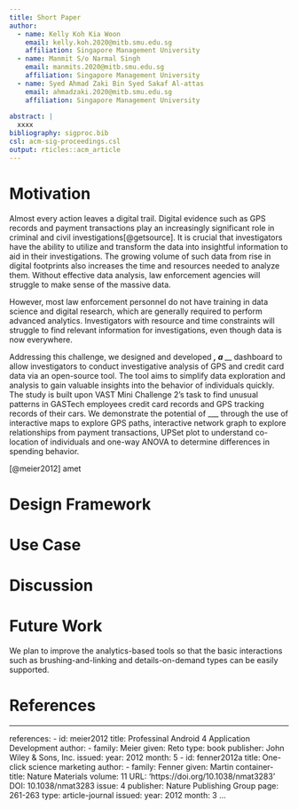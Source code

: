 ```yaml
---
title: Short Paper
author:
  - name: Kelly Koh Kia Woon
    email: kelly.koh.2020@mitb.smu.edu.sg
    affiliation: Singapore Management University
  - name: Manmit S/o Narmal Singh
    email: manmits.2020@mitb.smu.edu.sg
    affiliation: Singapore Management University
  - name: Syed Ahmad Zaki Bin Syed Sakaf Al-attas
    email: ahmadzaki.2020@mitb.smu.edu.sg
    affiliation: Singapore Management University
    
abstract: |
  xxxx
bibliography: sigproc.bib
csl: acm-sig-proceedings.csl
output: rticles::acm_article
---
```




# Motivation 
Almost every action leaves a digital trail. Digital evidence such as GPS records and payment transactions play an increasingly significant role in criminal and civil investigations[@getsource]. It is crucial that investigators have the ability to utilize and transform the data into insightful information to aid in their investigations. The growing volume of such data from rise in digital footprints also increases the time and resources needed to analyze them. Without effective data analysis, law enforcement agencies will struggle to make sense of the massive data.

However, most law enforcement personnel do not have training in data science and digital research, which are generally required to perform advanced analytics. Investigators with resource and time constraints will struggle to find relevant information for investigations, even though data is now everywhere.

Addressing this challenge, we designed and developed ___, a _____ dashboard to allow investigators to conduct investigative analysis of GPS and credit card data via an open-source tool. The tool aims to simplify data exploration and analysis to gain valuable insights into the behavior of individuals quickly. The study is built upon VAST Mini Challenge 2's task to find unusual patterns in GASTech employees credit card records and GPS tracking records of their cars. We demonstrate the potential of ___ through the use of interactive maps to explore GPS paths, interactive network graph to explore relationships from payment transactions, UPSet plot to understand co-location of individuals and one-way ANOVA to determine differences in spending behavior.

[@meier2012] amet


# Design Framework



# Use Case


# Discussion


# Future Work
We plan to improve the analytics-based tools so that the basic interactions such as brushing-and-linking and details-on-demand types can be easily supported.


# References

---
references:
- id: meier2012
  title: Professinal Android 4 Application Development
  author: 
  - family: Meier
    given: Reto
  type: book
  publisher: John Wiley & Sons, Inc.
  issued:
    year: 2012
    month: 5
- id: fenner2012a
  title: One-click science marketing
  author:
  - family: Fenner
    given: Martin
  container-title: Nature Materials
  volume: 11
  URL: 'https://doi.org/10.1038/nmat3283'
  DOI: 10.1038/nmat3283
  issue: 4
  publisher: Nature Publishing Group
  page: 261-263
  type: article-journal
  issued:
    year: 2012
    month: 3
...

